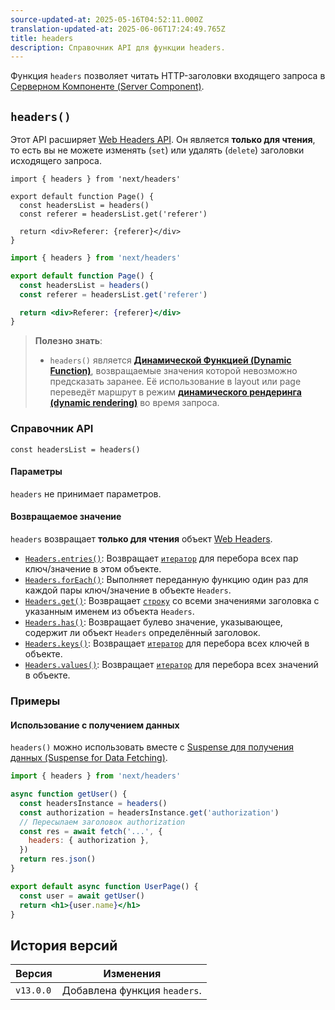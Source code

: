 ```yaml
---
source-updated-at: 2025-05-16T04:52:11.000Z
translation-updated-at: 2025-06-06T17:24:49.765Z
title: headers
description: Справочник API для функции headers.
---
```


Функция `headers` позволяет читать HTTP-заголовки входящего запроса в [Серверном Компоненте (Server Component)](/docs/app/building-your-application/rendering/server-components).

## `headers()`

Этот API расширяет [Web Headers API](https://developer.mozilla.org/docs/Web/API/Headers). Он является **только для чтения**, то есть вы не можете изменять (`set`) или удалять (`delete`) заголовки исходящего запроса.

```tsx filename="app/page.tsx" switcher
import { headers } from 'next/headers'

export default function Page() {
  const headersList = headers()
  const referer = headersList.get('referer')

  return <div>Referer: {referer}</div>
}
```

```jsx filename="app/page.js" switcher
import { headers } from 'next/headers'

export default function Page() {
  const headersList = headers()
  const referer = headersList.get('referer')

  return <div>Referer: {referer}</div>
}
```

> **Полезно знать**:
>
> - `headers()` является **[Динамической Функцией (Dynamic Function)](/docs/app/building-your-application/rendering/server-components#server-rendering-strategies#dynamic-functions)**, возвращаемые значения которой невозможно предсказать заранее. Её использование в layout или page переведёт маршрут в режим **[динамического рендеринга (dynamic rendering)](/docs/app/building-your-application/rendering/server-components#dynamic-rendering)** во время запроса.

### Справочник API

```tsx
const headersList = headers()
```

#### Параметры

`headers` не принимает параметров.

#### Возвращаемое значение

`headers` возвращает **только для чтения** объект [Web Headers](https://developer.mozilla.org/docs/Web/API/Headers).

- [`Headers.entries()`](https://developer.mozilla.org/docs/Web/API/Headers/entries): Возвращает [`итератор`](https://developer.mozilla.org/docs/Web/JavaScript/Reference/Iteration_protocols) для перебора всех пар ключ/значение в этом объекте.
- [`Headers.forEach()`](https://developer.mozilla.org/docs/Web/API/Headers/forEach): Выполняет переданную функцию один раз для каждой пары ключ/значение в объекте `Headers`.
- [`Headers.get()`](https://developer.mozilla.org/docs/Web/API/Headers/get): Возвращает [`строку`](https://developer.mozilla.org/docs/Web/JavaScript/Reference/Global_Objects/String) со всеми значениями заголовка с указанным именем из объекта `Headers`.
- [`Headers.has()`](https://developer.mozilla.org/docs/Web/API/Headers/has): Возвращает булево значение, указывающее, содержит ли объект `Headers` определённый заголовок.
- [`Headers.keys()`](https://developer.mozilla.org/docs/Web/API/Headers/keys): Возвращает [`итератор`](https://developer.mozilla.org/docs/Web/JavaScript/Reference/Iteration_protocols) для перебора всех ключей в объекте.
- [`Headers.values()`](https://developer.mozilla.org/docs/Web/API/Headers/values): Возвращает [`итератор`](https://developer.mozilla.org/docs/Web/JavaScript/Reference/Iteration_protocols) для перебора всех значений в объекте.

### Примеры

#### Использование с получением данных

`headers()` можно использовать вместе с [Suspense для получения данных (Suspense for Data Fetching)](/docs/app/building-your-application/data-fetching/fetching-caching-and-revalidating).

```jsx filename="app/page.js"
import { headers } from 'next/headers'

async function getUser() {
  const headersInstance = headers()
  const authorization = headersInstance.get('authorization')
  // Пересылаем заголовок authorization
  const res = await fetch('...', {
    headers: { authorization },
  })
  return res.json()
}

export default async function UserPage() {
  const user = await getUser()
  return <h1>{user.name}</h1>
}
```

## История версий

| Версия    | Изменения                      |
| --------- | ------------------------------ |
| `v13.0.0` | Добавлена функция `headers`.   |